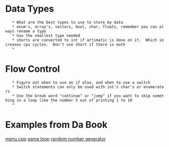 = Data Types=
	* What are the best types to use to store my data
	* enum's, array's, vectors, bool, char, floats, remember you can always rename a type
	* Use the smallest type needed
	* shorts are converted to int if artimatic is done on it.  Which increases cpu cycles.  Don't use short if there is math
	* 

= Flow Control =
	* Figure out when to use an if else, and when to use a switch
	* Switch statements can only be used with int's char's or enumerators
	* Use the break word "continue" or "jump" if you want to skip something in a loop like the number 5 out of printing 1 to 10
	* 



= Examples from Da Book =
[[menu.cpp]]
[[again.cpp|game loop]]
[[random.cpp| random number generator]]
